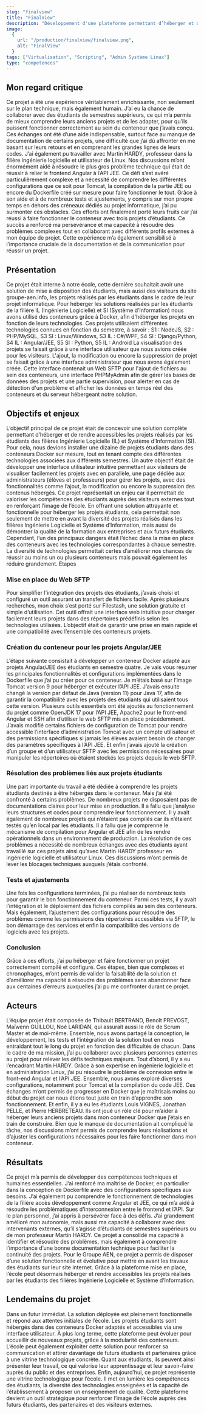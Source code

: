 ```yaml
---
slug: "finalview"
title: "FinalView"
description: "Développement d'une plateforme permettant d’héberger et de visualiser les projets réalisés par les étudiants."
image:
  {
    url: "/production/finalview/finalview.png",
    alt: "FinalView"
  }
tags: ["Virtualisation", "Scripting", "Admin Système Linux"]
type: "competences"
---
```

## Mon regard critique
Ce projet a été une expérience véritablement enrichissante, non seulement sur le plan technique, mais également humain. J’ai eu la chance de collaborer avec des étudiants de semestres supérieurs, ce qui m’a permis de mieux comprendre leurs anciens projets et de les adapter, pour qu’ils puissent fonctionner correctement au sein du conteneur que j’avais conçu. Ces échanges ont été d’une aide indispensable, surtout face au manque de documentation de certains projets, une difficulté que j’ai dû affronter en me basant sur leurs retours et en comprenant les grandes lignes de leurs codes.
J’ai également pu travailler avec Martin HARDY, professeur dans la filière ingénierie logicielle et utilisateur de Linux. Nos discussions m’ont énormément aidé à résoudre le plus gros problème technique qui était de réussir à relier le frontend Angular à l’API JEE. Ce défi s’est avéré particulièrement complexe et a nécessité de comprendre les différentes configurations que ce soit pour Tomcat, la compilation de la partie JEE ou encore du Dockerfile créé sur mesure pour faire fonctionner le tout. Grâce à son aide et à de nombreux tests et ajustements, y compris sur mon propre temps en dehors des créneaux dédiés au projet informatique, j’ai pu surmonter ces obstacles.
Ces efforts ont finalement porté leurs fruits car j’ai réussi à faire fonctionner le conteneur avec trois projets d’étudiants. Ce succès a renforcé ma persévérance et ma capacité à résoudre des problèmes complexes tout en collaborant avec différents profils externes à mon équipe de projet. Cette expérience m’a également sensibilisé à l’importance cruciale de la documentation et de la communication pour réussir un projet.

## Présentation
Ce projet était interne à notre école, cette dernière souhaitait avoir une solution de mise à disposition des étudiants, mais aussi des visiteurs du site groupe-aen.info, les projets réalisés par les étudiants dans le cadre de leur projet informatique. 
Pour héberger les solutions réalisées par les étudiants de la filière IL (Ingénierie Logicielle) et SI (Système d’Information) nous avons utilisé des conteneurs grâce à Docker, afin d'héberger les projets en fonction de leurs technologies. Ces projets utilisaient différentes technologies connues en fonction du semestre, à savoir :
S1 : NodeJS, S2 : PHP/MySQL, S3 SI : Linux/Windows, S3 IL : C#/WPF, S4 SI : Django/Python, S4 IL : Angular/JEE, S5 SI : Python, S5 IL : Android
La visualisation des projets se faisait grâce à une interface utilisateur que nous avions créée pour les visiteurs.
L'ajout, la modification ou encore la suppression de projet se faisait grâce à une interface administrateur que nous avons également créée. Cette interface contenait un Web SFTP pour l'ajout de fichiers au sein des conteneurs, une interface PHPMyAdmin afin de gérer les bases de données des projets et une partie supervision, pour alerter en cas de détection d'un problème et afficher les données en temps réel des conteneurs et du serveur hébergeant notre solution.

## Objectifs et enjeux
L’objectif principal de ce projet était de concevoir une solution complète permettant d’héberger et de rendre accessibles les projets réalisés par les étudiants des filières Ingénierie Logicielle (IL) et Système d’Information (SI). Pour cela, nous devions installer une dizaine de projets étudiants dans des conteneurs Docker sur mesure, tout en tenant compte des différentes technologies associées aux différents semestres.
Un autre objectif était de développer une interface utilisateur intuitive permettant aux visiteurs de visualiser facilement les projets avec en parallèle, une page dédiée aux administrateurs (élèves et professeurs) pour gérer les projets, avec des fonctionnalités comme l’ajout, la modification ou encore la suppression des contenus hébergés.
Ce projet représentait un enjeu car il permettait de valoriser les compétences des étudiants auprès des visiteurs externes tout en renforçant l’image de l’école. En offrant une solution attrayante et fonctionnelle pour héberger les projets étudiants, cela permettait non seulement de mettre en avant la diversité des projets réalisés dans les filières Ingénierie Logicielle et Système d’Information, mais aussi de démontrer la qualité de la formation aux entreprises et aux futurs étudiants.
Cependant, l’un des principaux dangers était l’échec dans la mise en place des conteneurs avec les technologies correspondantes à chaque semestre. La diversité de technologies permettait certes d’améliorer nos chances de réussir au moins un ou plusieurs conteneurs mais pouvait également les réduire grandement.
Etapes

### Mise en place du Web SFTP
Pour simplifier l'intégration des projets des étudiants, j’avais choisi et configuré un outil assurant un transfert de fichiers facile. Après plusieurs recherches, mon choix s’est porté sur Filestash, une solution gratuite et simple d’utilisation. Cet outil offrait une interface web intuitive pour charger facilement leurs projets dans des répertoires prédéfinis selon les technologies utilisées. L’objectif était de garantir une prise en main rapide et une compatibilité avec l’ensemble des conteneurs projets.

### Création du conteneur pour les projets Angular/JEE
L’étape suivante consistait à développer un conteneur Docker adapté aux projets Angular/JEE des étudiants en semestre quatre. Je vais vous résumer les principales fonctionnalités et configurations implémentées dans le Dockerfile que j’ai pu créer pour ce conteneur.
Je m’étais basé sur l’image Tomcat version 9 pour héberger et exécuter l’API JEE. J’avais ensuite changé la version par défaut de Java (version 11) pour Java 17, afin de garantir la compatibilité avec les projets des étudiants qui utilisaient tous cette version. Plusieurs outils essentiels ont été ajoutés au fonctionnement du projet comme OpenJDK 17 pour l’API JEE, Apache2 pour le front-end Angular et SSH afin d’utiliser le web SFTP mis en place précédemment. J’avais modifié certains fichiers de configuration de Tomcat pour rendre accessible l’interface d’administration Tomcat avec un compte utilisateur et des permissions spécifiques si jamais les élèves avaient besoin de changer des paramètres spécifiques à l’API JEE. Et enfin j’avais ajouté la création d’un groupe et d’un utilisateur SFTP avec les permissions nécessaires pour manipuler les répertoires où étaient stockés les projets depuis le web SFTP.

### Résolution des problèmes liés aux projets étudiants
Une part importante du travail a été dédiée à comprendre les projets étudiants destinés à être hébergés dans le conteneur. Mais j’ai été confronté à certains problèmes. De nombreux projets ne disposaient pas de documentations claires pour leur mise en production. Il a fallu que j’analyse leurs structures et codes pour comprendre leur fonctionnement. Il y avait également de nombreux projets qui n’étaient pas compilés car ils n’étaient testés qu’en local par les étudiants. Il a fallu que je comprenne le mécanisme de compilation pour Angular et JEE afin de les rendre opérationnels dans un environnement de production.
La résolution de ces problèmes a nécessité de nombreux échanges avec des étudiants ayant travaillé sur ces projets ainsi qu’avec Martin HARDY professeur en ingénierie logicielle et utilisateur Linux. Ces discussions m’ont permis de lever les blocages techniques auxquels j’étais confronté.

### Tests et ajustements
Une fois les configurations terminées, j’ai pu réaliser de nombreux tests pour garantir le bon fonctionnement du conteneur. Parmi ces tests, il y avait l’intégration et le déploiement des fichiers compilés au sein des conteneurs. Mais également, l’ajustement des configurations pour résoudre des problèmes comme les permissions des répertoires accessibles via SFTP, le bon démarrage des services et enfin la compatibilité des versions de logiciels avec les projets.

### Conclusion 
Grâce à ces efforts, j’ai pu héberger et faire fonctionner un projet correctement compilé et configuré. Ces étapes, bien que complexes et chronophages, m’ont permis de valider la faisabilité de la solution et d’améliorer ma capacité à résoudre des problèmes sans abandonner face aux centaines d’erreurs auxquelles j’ai pu me confronter durant ce projet.

## Acteurs
L’équipe projet était composée de Thibault BERTRAND, Benoît PREVOST, Maïwenn GUILLOU, Noé LARIDAN, qui assurait aussi le rôle de Scrum Master et de moi-même. Ensemble, nous avons partagé la conception, le développement, les tests et l’intégration de la solution tout en nous entraidant tout le long du projet en fonction des difficultés de chacun.
Dans le cadre de ma mission, j’ai pu collaborer avec plusieurs personnes externes au projet pour relever les défis techniques majeurs.
Tout d’abord, il y a eu l’encadrant Martin HARDY. Grâce à son expertise en ingénierie logicielle et en administration Linux, j’ai pu résoudre le problème de connexion entre le front-end Angular et l’API JEE. Ensemble, nous avons exploré diverses configurations, notamment pour Tomcat et la compilation du code JEE. Ces échanges m’ont permis de progresser en Docker que je maîtrisais moins au début du projet car nous étions tout juste en train d’apprendre son fonctionnement.
Et enfin, il y a eu les étudiants Louis VIGNES, Jonathan PELLE, et Pierre HERBRETEAU. Ils ont joué un rôle clé pour m’aider à héberger leurs anciens projets dans mon conteneur Docker que j’étais en train de construire. Bien que le manque de documentation ait compliqué la tâche, nos discussions m’ont permis de comprendre leurs réalisations et d’ajuster les configurations nécessaires pour les faire fonctionner dans mon conteneur.

## Résultats
Ce projet m’a permis de développer des compétences techniques et humaines essentielles. J’ai renforcé ma maîtrise de Docker, en particulier dans la conception de Dockerfile avec des configurations spécifiques aux besoins. J’ai également pu comprendre le fonctionnement de technologies de la filière accès développement comme Angular et JEE, ce qui m’a aidé à résoudre les problématiques d’interconnexion entre le frontend et l’API.
Sur le plan personnel, j’ai appris à persévérer face à des défis. J’ai grandement amélioré mon autonomie, mais aussi ma capacité à collaborer avec des intervenants externes, qu’il s’agisse d’étudiants de semestres supérieurs ou de mon professeur Martin HARDY. Ce projet a consolidé ma capacité à identifier et résoudre des problèmes, mais également à comprendre l’importance d’une bonne documentation technique pour faciliter la continuité des projets.
Pour le Groupe AEN, ce projet a permis de disposer d’une solution fonctionnelle et évolutive pour mettre en avant les travaux des étudiants sur leur site internet. Grâce à la plateforme mise en place, l’école peut désormais héberger et rendre accessibles les projets réalisés par les étudiants des filières Ingénierie Logicielle et Système d’Information.

## Lendemains du projet
Dans un futur immédiat. La solution déployée est pleinement fonctionnelle et répond aux attentes initiales de l’école. Les projets étudiants sont hébergés dans des conteneurs Docker adaptés et accessibles via une interface utilisateur.
À plus long terme, cette plateforme peut évoluer pour accueillir de nouveaux projets, grâce à la modularité des conteneurs. L’école peut également exploiter cette solution pour renforcer sa communication et attirer davantage de futurs étudiants et partenaires grâce à une vitrine technologique concrète. Quant aux étudiants, ils peuvent ainsi présenter leur travail, ce qui valorise leur apprentissage et leur savoir-faire auprès du public et des entreprises.
Enfin, aujourd’hui, ce projet représente une vitrine technologique pour l’école. Il met en lumière les compétences des étudiants, la diversité des technologies enseignées et la capacité de l’établissement à proposer un enseignement de qualité. Cette plateforme devient un outil stratégique pour renforcer l’image de l’école auprès des futurs étudiants, des partenaires et des visiteurs externes.
